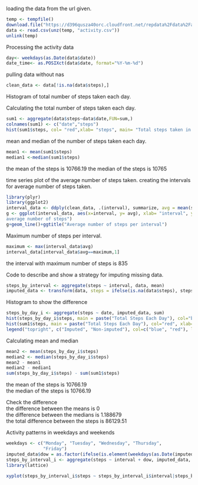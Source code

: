 loading the data from the url given.

```{r, echo = TRUE}
temp <- tempfile()
download.file("https://d396qusza40orc.cloudfront.net/repdata%2Fdata%2Factivity.zip",temp)
data <- read.csv(unz(temp, "activity.csv"))
unlink(temp)
```

Processing the activity data

```{r, echo=TRUE}
day<- weekdays(as.Date(data$date))
date_time<- as.POSIXct(data$date, format="%Y-%m-%d")
```

pulling data without nas

```{r, echo= TRUE}
clean_data <- data[!is.na(data$steps),]
```

Histogram of total number of steps taken each day.

Calculating the total number of steps taken each day.

```{r, echo= TRUE}
sum1 <- aggregate(data$steps~data$date,FUN=sum,)
colnames(sum1) <- c("date","steps")
hist(sum1$steps, col= "red",xlab= "steps", main= "Total steps taken in a day")
```

mean and median of the number of steps taken each day.

```{r, echo= TRUE}
mean1 <- mean(sum1$steps)
median1 <-median(sum1$steps)
````
the mean of the steps is 10766.19
the median of the steps is 10765


time series plot of the average number of steps taken.
creating the intervals for average number of steps taken.

```{r, echo= TRUE}
library(plyr)
library(ggplot2)
interval_data <- ddply(clean_data, .(interval), summarize, avg = mean(steps))
g <- ggplot(interval_data, aes(x=interval, y= avg), xlab= "interval", ylab= "
average number of steps")
g+geom_line()+ggtitle("Average number of steps per interval")
```

Maximum number of steps per interval.
``` {r, echo= TRUE}
maximum <- max(interval_data$avg)
interval_data[interval_data$avg==maximum,1]
```
the interval with maximum  number of steps is 835  

Code to describe and show a strategy for imputing missing data.


```{r, echo=TRUE}
steps_by_interval <- aggregate(steps ~ interval, data, mean)
imputed_data <- transform(data, steps = ifelse(is.na(data$steps), steps_by_interval$steps[match(data$interval, steps_by_interval$interval)], data$steps))
```

Histogram to show the difference
```{r, echo= TRUE}
steps_by_day_i <- aggregate(steps ~ date, imputed_data, sum)
hist(steps_by_day_i$steps, main = paste("Total Steps Each Day"), col="blue", xlab="Number of Steps")
hist(sum1$steps, main = paste("Total Steps Each Day"), col="red", xlab="Number of Steps", add=T)
legend("topright", c("Imputed", "Non-imputed"), col=c("blue", "red"), lwd=10)
```

Calculating mean and median
```{r, echo= TRUE}
mean2 <- mean(steps_by_day_i$steps)
median2 <- median(steps_by_day_i$steps)
mean2 - mean1
median2 - median1
sum(steps_by_day_i$steps) - sum(sum1$steps)
```
the mean of the steps is 10766.19  
the median of the steps is 10766.19  

Check the difference   
the difference between the means is 0  
the difference between the medians is 1.188679  
the total difference between the steps is 86129.51  

Activity patterns in weekdays and weekends

```{r, echo= TRUE}
weekdays <- c("Monday", "Tuesday", "Wednesday", "Thursday", 
              "Friday")
imputed_data$dow = as.factor(ifelse(is.element(weekdays(as.Date(imputed_data$date)),weekdays), "Weekday", "Weekend"))
steps_by_interval_i <- aggregate(steps ~ interval + dow, imputed_data, mean)
library(lattice)

xyplot(steps_by_interval_i$steps ~ steps_by_interval_i$interval|steps_by_interval_i$dow, main="Average Steps per Day by Interval",xlab="Interval", ylab="Steps",layout=c(1,2), type="l")

```



